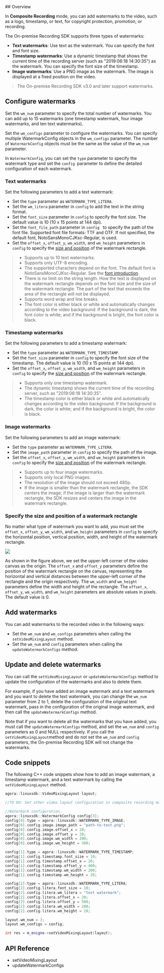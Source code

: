 <PlatformWrapper platform="linux-cpp">
## Overview

In **Composite Recording** mode, you can add watermarks to the video, such as a logo, timestamp, or text, for copyright protection, promotion, or recording.

The On-premise Recording SDK supports three types of watermarks:

- **Text watermarks**: Use text as the watermark. You can specify the font and font size.
- **Timestamp watermarks**: Use a dynamic timestamp that shows the current time of the recording server (such as "2019:06:18 14:30:35") as the watermark. You can specify the font size of the timestamp.
- **Image watermarks**: Use a PNG image as the watermark. The image is displayed at a fixed position on the video.

> The On-premise Recording SDK v3.0 and later support watermarks.

## Configure watermarks

Set the `wm_num` parameter to specify the total number of watermarks. You can add up to 15 watermarks (one timestamp watermark, four image watermarks, and ten text watermarks).

Set the `wm_configs` parameter to configure the watermarks. You can specify multiple WatermarkConfig objects in the `wm_configs` parameter. The number of `WatermarkConfig` objects must be the same as the value of the `wm_num` parameter.

In `WatermarkConfig`, you can set the `type` parameter to specify the watermark type and set the `config `parameter to define the detailed configuration of each watermark.

### Text watermarks

Set the following parameters to add a text watermark:
- Set the `type` parameter as `WATERMARK_TYPE_LITERA`.
- Set the `wm_litera` parameter in `config` to add the text in the string format.
- Set the `font_size` parameter in `config` to specify the font size. The default value is 10 (10 x 15 points at 144 dpi).
- Set the `font_file_path` parameter in `config ` to specify the path of the font file. Supported font file formats: TTF and OTF. If not specified, the default font, NotoSansMonoCJKsc-Regular, is used.
- Set the `offset_x`, `offset_y`, `wm_width`, and `wm_height` parameters in `config` to specify the [size and position](#size) of the watermark rectangle.

> - Supports up to 10 text watermarks.
> - Supports only UTF-8 encoding.
> - The supported characters depend on the font. The default font is NotoSansMonoCJKsc-Regular. See the [font introduction](https://www.google.com/get/noto/help/cjk/).
> - There is no limit on the string length. How the text is displayed on the watermark rectangle depends on the font size and the size of the watermark rectangle. The part of the text that exceeds the area of the rectangle will not be displayed.
> - Supports word wrap and line breaks.
> - The font color is either black or white and automatically changes according to the video background: If the background is dark, the font color is white; and if the background is bright, the font color is black.

### Timestamp watermarks

Set the following parameters to add a timestamp watermark:
- Set the `type` parameter as `WATERMARK_TYPE_TIMESTAMP`.
- Set the `font_size` parameter in `config` to specify the font size of the timestamp. The default value is 10 (10 x 15 points at 144 dpi).
- Set the `offset_x`, `offset_y`, `wm_width`, and `wm_height` parameters in `config` to specify the [size and position](#size) of the watermark rectangle.

> - Supports only one timestamp watermark.
> - The dynamic timestamp shows the current time of the recording server, such as "2019:06:18 14:30:35".
> - The timestamp color is either black or white and automatically changes according to the video background: If the background is dark, the color is white; and if the background is bright, the color is black.

### Image watermarks

Set the following parameters to add an image watermark:
- Set the `type` parameter as `WATERMARK_TYPE_LITERA`.
- Set the `image_path` parameter in `config` to specify the path of the image.
- Set the `offset_x`, `offset_y`, `wm_width`, and `wm_height` parameters in `config` to specify the [size and position](#size) of the watermark rectangle.

> - Supports up to four image watermarks.
> - Supports only local PNG images.
> - The resolution of the image should not exceed 480p.
> - If the image is smaller than the watermark rectangle, the SDK centers the image; if the image is larger than the watermark rectangle, the SDK resizes and centers the image in the watermark rectangle.

### <a name= "size"></a>Specify the size and position of a watermark rectangle

No matter what type of watermark you want to add, you must set the `offset_x`, `offset_y`, `wm_width`, and `wm_height` parameters in `config` to specify the horizontal position, vertical position, width, and height of the watermark rectangle.

![](https://web-cdn.agora.io/docs-files/1564741820900)

As shown in the figure above, we set the upper-left corner of the video canvas as the origin. The `offset_x` and `offset_y` parameters define the position of the watermark rectangle on the canvas, representing the horizontal and vertical distances between the upper-left corner of the rectangle and the origin respectively. The `wm_width` and `wm_height` parameters define the width and height of the rectangle. The `offset_x`, `offset_y`, `wm_width`, and `wm_height` parameters are absolute values in pixels. The default value is 0.

## Add watermarks

You can add watermarks to the recorded video in the following ways:

- Set the `wm_num` and `wm_configs` parameters when calling the `setVideoMixingLayout` method.
- Set the `wm_num` and `config` parameters when calling the `updateWatermarkConfigs` method.

## Update and delete watermarks

You can call the `setVideoMixingLayout` or `updateWatermarkConfigs` method to update the configuration of the watermarks and also to delete them.

For example, if you have added an image watermark and a text watermark and you want to delete the text watermark, you can change the `wm_num` parameter from 2 to 1, delete the configuration of the original text watermark, pass in the configuration of the original image watermark, and then call the `updateWatermarkConfigs` method.

Note that if you want to delete all the watermarks that you have added, you must call the `updateWatermarkConfigs` method, and set the `wm_num` and `config` parameters as 0 and NULL respectively. If you call the `setVideoMixingLayout`method and do not set the `wm_num` and `config` parameters, the On-premise Recording SDK will not change the watermarks.

## Code snippets

The following C++ code snippets show how to add an image watermark, a timestamp watermark, and a text watermark by calling the `setVideoMixingLayout` method.

```cpp
agora::linuxsdk::VideoMixingLayout layout;

//TO DO: Set other video layout configuration in composite recording mode here.

//Watermark configuration.
agora::linuxsdk::WatermarkConfig config[3];
config[0].type = agora::linuxsdk::WATERMARK_TYPE_IMAGE;
config[0].config.image.image_path = "path-to-test.png";
config[0].config.image.offset_x = 20;
config[0].config.image.offset_y = 20;
config[0].config.image.wm_width = 200;
config[0].config.image.wm_height = 300;

config[1].type = agora::linuxsdk::WATERMARK_TYPE_TIMESTAMP;
config[1].config.timestamp.font_size = 10;
config[1].config.timestamp.offset_x = 20;
config[1].config.timestamp.offset_y = 400;
config[1].config.timestamp.wm_width = 200;
config[1].config.timestamp.wm_height = 20;

config[2].type = agora::linuxsdk::WATERMARK_TYPE_LITERA;
config[2].config.litera.font_size = 10;
config[2].config.litera.wm_litera = "test watermark";
config[2].config.litera.offset_x = 20;
config[2].config.litera.offset_y = 500;
config[2].config.litera.wm_width = 200;
config[2].config.litera.wm_height = 20;

layout.wm_num = 3;
layout.wm_configs = config;

int res = m_enigne->setVideoMixingLayout(layout);
```

## API Reference

- <Link to= "{{global.OPREC_SDK_API_CPP}}/interfaces/classagora_1_1recording_1_1_i_recording_engine.html#a4ac28b9e2342729c1b54400a5abb1d90">setVideoMixingLayout</Link>
- <Link to= "{{global.OPREC_SDK_API_CPP}}/interfaces/classagora_1_1recording_1_1_i_recording_engine.html#ac9431f0003db4f1d123dab8b4cc39202">updateWatermarkConfigs</Link>





</PlatformWrapper>